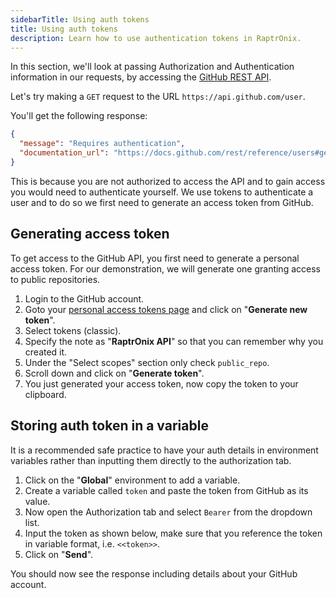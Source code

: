 ```yaml
---
sidebarTitle: Using auth tokens
title: Using auth tokens
description: Learn how to use authentication tokens in RaptrOnix.
---
```


In this section, we'll look at passing Authorization and Authentication information in our requests, by accessing the [GitHub REST API](https://docs.github.com/en/rest).

Let's try making a `GET` request to the URL `https://api.github.com/user`.

You'll get the following response:

```json
{
  "message": "Requires authentication",
  "documentation_url": "https://docs.github.com/rest/reference/users#get-the-authenticated-user"
}
```

This is because you are not authorized to access the API and to gain access you would need to authenticate yourself. We use tokens to authenticate a user and to do so we first need to generate an access token from GitHub.

## Generating access token

To get access to the GitHub API, you first need to generate a personal access token. For our demonstration, we will generate one granting access to public repositories.

1. Login to the GitHub account.
2. Goto your [personal access tokens page](https://github.com/settings/tokens) and click on "**Generate new token**".
3. Select tokens (classic).
4. Specify the note as "**RaptrOnix API**" so that you can remember why you created it.
5. Under the "Select scopes" section only check `public_repo`.
6. Scroll down and click on "**Generate token**".
7. You just generated your access token, now copy the token to your clipboard.

## Storing auth token in a variable

<Tip>It is a recommended safe practice to have your auth details in environment variables rather than inputting them directly to the authorization tab.</Tip>

1. Click on the "**Global**" environment to add a variable.
2. Create a variable called `token` and paste the token from GitHub as its value.
3. Now open the Authorization tab and select `Bearer` from the dropdown list.
4. Input the token as shown below, make sure that you reference the token in variable format, i.e. `<<token>>`.
5. Click on "**Send**".

You should now see the response including details about your GitHub account.
